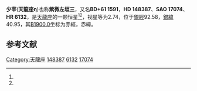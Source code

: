 {{Starbox begin
| name = 少宰
}}
{{Starbox observe
| epoch = [[J2000.0|J2000.0]]
| constell = [[天龍座|天龍座]]<ref name=SIMBAD>{{cite web
 | url=http://simbad.u-strasbg.fr/simbad/sim-id?Ident=HR+6132
 | title=Pulsating variable Star
 | publisher=Centre de Données astronomiques de Strasbourg
 | work=SIMBAD
 | accessdate=2012-07-13
 | archive-date=2016-03-17
 | archive-url=https://web.archive.org/web/20160317103732/http://simbad.u-strasbg.fr/simbad/sim-id?Ident=HR+6132
 | dead-url=no
 }}</ref><ref name=DATA>{{cite web
 | url=http://vizier.u-strasbg.fr/viz-bin/VizieR-5?-out.add=.&-source=5050&-corr=PK=HR&-out.max=9999&HR=6132
 | title=VizieR Detailed Page
 | accessdate=2012-07-13
 | archive-date=2016-03-05
 | archive-url=https://web.archive.org/web/20160305204456/http://vizier.u-strasbg.fr/viz-bin/VizieR-5?-out.add=.&-source=5050&-corr=PK=HR&-out.max=9999&HR=6132
 | dead-url=no
 }}</ref>
| 星官 = 
| ra = {{RA|16|23|59.5}}<ref name=SIMBAD /><ref name=DATA />
| dec = {{DEC|+61|30|51}}<ref name=SIMBAD /><ref name=DATA />
| appmag_v = 2.74<ref name=SIMBAD /><ref name=DATA />
}}
{{Starbox character
| class = G8-IIIab<ref name=SIMBAD /><ref name=DATA />
| b-v = 0.91<ref name=SIMBAD /><ref name=DATA />
| u-b = 0.7<ref name=SIMBAD /><ref name=DATA />
| r-i = 0.46<ref name=SIMBAD /><ref name=DATA />
| variable = 
}}
{{Starbox astrometry
| radial_v = 0.7
| prop_mo_ra = -14
| parallax = 0.051
| p_error = 
}}
{{Starbox catalog
| names =BD+61 1591，[[SAO星表|SAO]] 17074，[[HD星表|HD]] 148387，[[HR星表|HR]] 6132}}
{{Starbox reference |Simbad=HR+6132}}
{{Starbox end}}

'''少宰'''('''天龍座η''')也称'''紫微左垣三'''，又名'''BD+61 1591'''，'''HD 148387'''、'''SAO 17074'''、'''HR 6132'''，是[[天龍座|天龍座]]的一颗恒星<ref name=SIMBAD /><ref name=DATA />，视星等为2.74，位于[[銀道座標系|銀經]]92.58，[[銀道座標系|銀緯]]40.95，其[[B1900.0|B1900.0]]坐标为赤經{{RA|16|22|38.1}}，赤緯{{DEC|+61|40.95|26}}。

== 参考文献 ==
{{reflist}}

{{star-stub}}

{{天龍座恒星}}
[[Category:天龍座|Category:天龍座]]
[[Category:HD和HDE天體|148387]]
[[Category:HR天體|6132]]
[[Category:SAO天體|17074]]